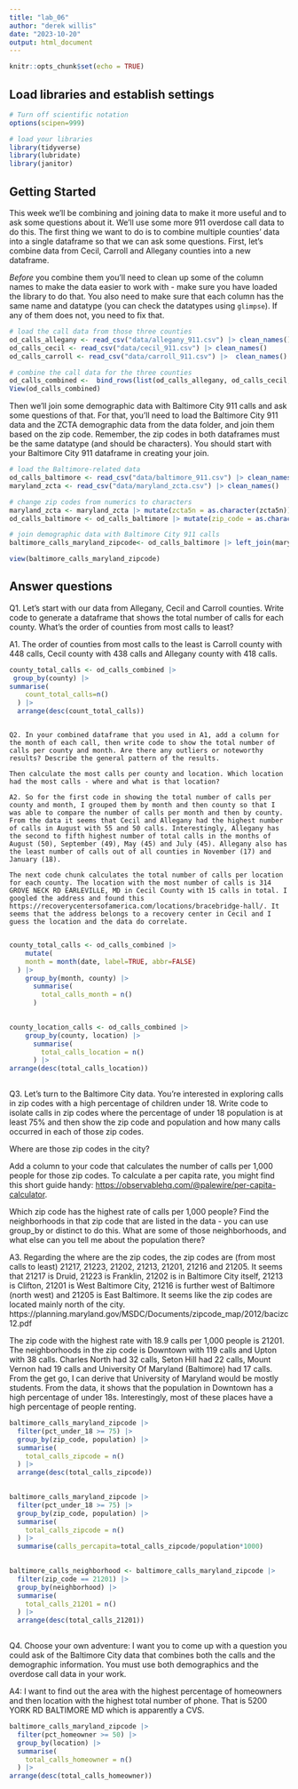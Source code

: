 ```yaml
---
title: "lab_06"
author: "derek willis"
date: "2023-10-20"
output: html_document
---
```


```r
knitr::opts_chunk$set(echo = TRUE)
```

## Load libraries and establish settings

```r
# Turn off scientific notation
options(scipen=999)

# load your libraries
library(tidyverse)
library(lubridate)
library(janitor)
```

## Getting Started

This week we'll be combining and joining data to make it more useful and to ask some questions about it. We'll use some more 911 overdose call data to do this. The first thing we want to do is to combine multiple counties' data into a single dataframe so that we can ask some questions. First, let's combine data from Cecil, Carroll and Allegany counties into a new dataframe.

*Before* you combine them you'll need to clean up some of the column names to make the data easier to work with - make sure you have loaded the library to do that. You also need to make sure that each column has the same name and datatype (you can check the datatypes using `glimpse`). If any of them does not, you need to fix that.

```r
# load the call data from those three counties
od_calls_allegany <- read_csv("data/allegany_911.csv") |> clean_names()
od_calls_cecil <- read_csv("data/cecil_911.csv") |> clean_names()
od_calls_carroll <- read_csv("data/carroll_911.csv") |>  clean_names()

# combine the call data for the three counties
od_calls_combined <-  bind_rows(list(od_calls_allegany, od_calls_cecil, od_calls_carroll))
View(od_calls_combined)
```

Then we'll join some demographic data with Baltimore City 911 calls and ask some questions of that. For that, you'll need to load the Baltimore City 911 data and the ZCTA demographic data from the data folder, and join them based on the zip code. Remember, the zip codes in both dataframes must be the same datatype (and should be characters). You should start with your Baltimore City 911 dataframe in creating your join.

```r
# load the Baltimore-related data
od_calls_baltimore <- read_csv("data/baltimore_911.csv") |> clean_names()
maryland_zcta <- read_csv("data/maryland_zcta.csv") |> clean_names()

# change zip codes from numerics to characters
maryland_zcta <- maryland_zcta |> mutate(zcta5n = as.character(zcta5n))
od_calls_baltimore <- od_calls_baltimore |> mutate(zip_code = as.character(zip_code))

# join demographic data with Baltimore City 911 calls
baltimore_calls_maryland_zipcode<- od_calls_baltimore |> left_join(maryland_zcta, join_by(zip_code == zcta5n))

view(baltimore_calls_maryland_zipcode)
```

## Answer questions

Q1. Let's start with our data from Allegany, Cecil and Carroll counties. Write code to generate a dataframe that shows the total number of calls for each county. What's the order of counties from most calls to least?

A1. The order of counties from most calls to the least is Carroll county with 448 calls, Cecil county with 438 calls and Allegany county with 418 calls.

```r
county_total_calls <- od_calls_combined |> 
 group_by(county) |> 
summarise(
    count_total_calls=n()
  ) |>
  arrange(desc(count_total_calls))
```
```

Q2. In your combined dataframe that you used in A1, add a column for the month of each call, then write code to show the total number of calls per county and month. Are there any outliers or noteworthy results? Describe the general pattern of the results.

Then calculate the most calls per county and location. Which location had the most calls - where and what is that location?

A2. So for the first code in showing the total number of calls per county and month, I grouped them by month and then county so that I was able to compare the number of calls per month and then by county. From the data it seems that Cecil and Allegany had the highest number of calls in August with 55 and 50 calls. Interestingly, Allegany has the second to fifth highest number of total calls in the months of August (50), September (49), May (45) and July (45). Allegany also has the least number of calls out of all counties in November (17) and January (18).

The next code chunk calculates the total number of calls per location for each county. The location with the most number of calls is 314 GROVE NECK RD EARLEVILLE, MD in Cecil County with 15 calls in total. I googled the address and found this https://recoverycentersofamerica.com/locations/bracebridge-hall/. It seems that the address belongs to a recovery center in Cecil and I guess the location and the data do correlate. 
  

```
```r
county_total_calls <- od_calls_combined |>
    mutate(
    month = month(date, label=TRUE, abbr=FALSE)
  ) |> 
    group_by(month, county) |> 
      summarise(
        total_calls_month = n()
      ) 
   
```
```r
county_location_calls <- od_calls_combined |>
    group_by(county, location) |> 
      summarise(
        total_calls_location = n()
      ) |> 
arrange(desc(total_calls_location))
   
```

Q3. Let's turn to the Baltimore City data. You're interested in exploring calls in zip codes with a high percentage of children under 18. Write code to isolate calls in zip codes where the percentage of under 18 population is at least 75% and then show the zip code and population and how many calls occurred in each of those zip codes.

Where are those zip codes in the city?

Add a column to your code that calculates the number of calls per 1,000 people for those zip codes. To calculate a per capita rate, you might find this short guide handy: [https://observablehq.com/\@palewire/per-capita-calculator](https://observablehq.com/@palewire/per-capita-calculator){.uri}.

Which zip code has the highest rate of calls per 1,000 people? Find the neighborhoods in that zip code that are listed in the data - you can use group_by or distinct to do this. What are some of those neighborhoods, and what else can you tell me about the population there?

A3. Regarding the where are the zip codes, the zip codes are (from most calls to least) 21217, 21223, 21202, 21213, 21201, 21216 and 21205. It seems that 21217 is Druid, 21223 is Franklin, 21202 is in Baltimore City itself, 21213 is Clifton, 21201 is West Baltimore City, 21216 is further west of Baltimore (north west) and 21205 is East Baltimore. It seems like the zip codes are located mainly north of the city. https://planning.maryland.gov/MSDC/Documents/zipcode_map/2012/bacizc12.pdf

The zip code with the highest rate with 18.9 calls per 1,000 people is 21201. The neighborhoods in the zip code is Downtown with 119 calls and Upton with 38 calls. Charles North	had 32 calls, Seton Hill had	22	calls, Mount Vernon had 19 calls and University Of Maryland (Baltimore) had	17 calls. From the get go, I can derive that University of Maryland would be mostly students. From the data, it shows that the population in Downtown has a high percentage of under 18s. Interestingly, most of these places have a high percentage of people renting.



```r
baltimore_calls_maryland_zipcode |> 
  filter(pct_under_18 >= 75) |> 
  group_by(zip_code, population) |> 
  summarise(
    total_calls_zipcode = n()
  ) |> 
  arrange(desc(total_calls_zipcode))
  
```

```r
baltimore_calls_maryland_zipcode |> 
  filter(pct_under_18 >= 75) |> 
  group_by(zip_code, population) |> 
  summarise(
    total_calls_zipcode = n()
  ) |> 
  summarise(calls_percapita=total_calls_zipcode/population*1000)
  
```
```r
baltimore_calls_neighborhood <- baltimore_calls_maryland_zipcode |> 
  filter(zip_code == 21201) |> 
  group_by(neighborhood) |> 
  summarise(
    total_calls_21201 = n()
  ) |> 
  arrange(desc(total_calls_21201))
  
```

Q4. Choose your own adventure: I want you to come up with a question you could ask of the Baltimore City data that combines both the calls and the demographic information. You must use both demographics and the overdose call data in your work.

A4: I want to find out the area with the highest percentage of homeowners and then location with the highest total number of phone. That is 5200 YORK RD BALTIMORE MD which is apparently a CVS.

```r
baltimore_calls_maryland_zipcode |> 
  filter(pct_homeowner >= 50) |> 
  group_by(location) |> 
  summarise(
    total_calls_homeowner = n()
  ) |> 
arrange(desc(total_calls_homeowner))

  
 


```
